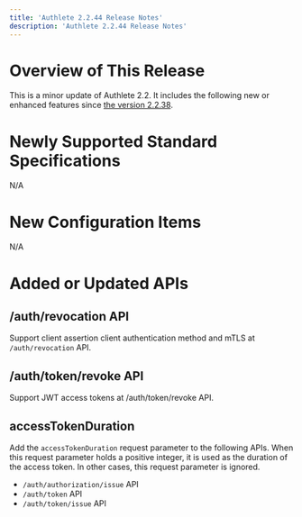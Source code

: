 ```yaml
---
title: 'Authlete 2.2.44 Release Notes'
description: 'Authlete 2.2.44 Release Notes'
---
```


# Overview of This Release

This is a minor update of Authlete 2.2. It includes the following new or enhanced features since [the version 2.2.38](../2.2.38).

# Newly Supported Standard Specifications

N/A

# New Configuration Items

N/A

# Added or Updated APIs

## /auth/revocation API

Support client assertion client authentication method and mTLS at `/auth/revocation` API.

## /auth/token/revoke API

Support JWT access tokens at /auth/token/revoke API.

## accessTokenDuration

Add the `accessTokenDuration` request parameter to the following APIs. When this request parameter holds a positive integer, it is used as the duration of the access token. In other cases, this request parameter is ignored.

- `/auth/authorization/issue` API
- `/auth/token` API
- `/auth/token/issue` API
